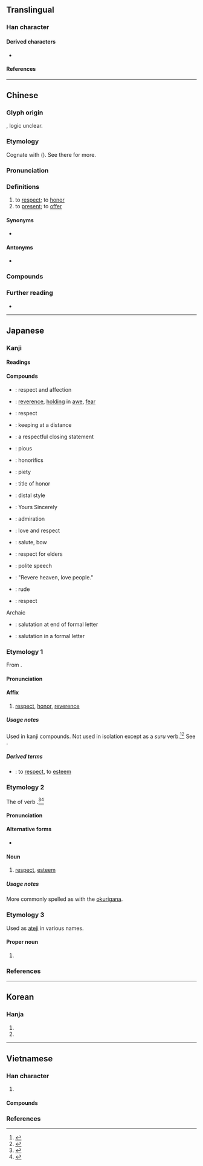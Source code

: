 {{also|茍}}
{{character info}}
{{character info|0x2F8C9}}
==Translingual==

===Han character===
{{Han char|rn=66|rad=攴|as=09|asmj+=08|sn=13|snmj+=12|four=48640|canj=TROK|ids=⿰苟攵(GJKV),⿰茍攵(HT)}}

====Derived characters====
* {{l|mul|[[警]], [[驚]], [[擎]], [[憼]], [[擏]], [[儆]], [[㯳]], [[璥]], [[曔]], [[檠]], [[蟼]], [[㢣]], [[䜘]], [[𠧂]], [[𢢩]], [[𤀂]], [[𫱻]], [[𢐧]], [[𩼃]], [[𫄿]]}}

====References====
{{Han ref|kx=0473.350|dkj=13285|dj=0826.170|hdz=21466.020|uh=656C}}
{{Han ref|uh=2F8C9}}

----

==Chinese==
{{zh-forms}}

===Glyph origin===
{{Han etym}}
{{Han compound|茍|攵|ls=ic}}, logic unclear.

===Etymology===
Cognate with {{och-l|驚|to be afraid; to scare}} ({{zh-ref|Schuessler, 2007}}). See there for more.

===Pronunciation===
{{zh-pron
|m=jìng
|m-s=
|c=ging3
|c-t=
|g=
|h=pfs=kin
|j=
|mb=ge̿ng
|md=géng 
|mn=kèng
|mn-t=gêng3
|w=
|x=
|mc=y
|oc=y
|ma=
|cat=n,adv,v
}}

===Definitions===
{{zh-hanzi}}

# to [[respect]]; to [[honor]]
# to [[present]]; to [[offer]] {{n-g|([[alcohol]], [[food]], [[cigarettes]], [[tea]], etc.)}}

====Synonyms====
* {{zh-l|尊}}

====Antonyms====
* {{zh-l|鄙|to scorn}}

===Compounds===
{{zh-der|不敬|孝敬|恭敬|慎始敬終|恭恭敬敬|忠敬|忒敬思|彌敬|廝敬廝愛|屈尊敬賢|尊敬|最敬禮|奩敬|奠敬|主敬存誠|大不敬|回敬|廝抬廝敬|崇敬|可敬|失敬|敬老恤貧|敬慕|敬請|敬陪末坐|敬謹|敬奉|敬重|敬佩|敬老尊賢|敬賢禮士|敬小慎微|敬賢|敬祝|敬神|敬老院|敬謝不敏|敬心|潔敬|相敬如賓|敬業樂群|敬同|畢恭畢敬|敬酒|敬上愛下|敬亭山|敬身|敬天愛民|敬懇者|欽敬|敬辭|敬事房|程敬|敬老節|敬稟者|敬懼|敬禮|敬業|敬服|敬事不暇|敬若神明|敬啟者|梁敬帝|敬老慈幼|敬稱|敬頌|敬諾|用代楮敬|敬悉|敬畏|敬姜猶績|敬愛|無以為敬|炭敬|敬上|敬業精神|敬慎|敬虔主義|敬謝|敬詞|楮敬|敬授人時|憐貧敬老|敬陪末座|敬之|敬思|敬而遠之|敬老憐貧|敬時愛日|敬意|敬事|敬仰|敬肅者|贄敬|肅然起敬|虔敬|茶敬|誠敬|輕財敬士|節敬|誠心敬意|菲敬|起敬|脩敬|致敬|莊敬自強|至敬無文|敬信|莊敬}}

===Further reading===
* {{thcwd|9524}}

----

==Japanese==

===Kanji===
{{ja-kanji|grade=6|rs=攴09}}

====Readings====
{{ja-readings
|goon=きょう<きやう
|kanon=けい
|kun=うやま-う
|nanori=け, たか, たかし, たけ, とし, のり, ひろ, ゆき, よし
}}

====Compounds====
{{der-top|Compounds}}
* {{ja-r|敬%愛|けい%あい}}: respect and affection
* {{ja-r|敬%畏|けい%い}}: [[reverence]], [[holding]] in [[awe]], [[fear]]
* {{ja-r|敬%意|けい%い}}: respect
* {{ja-r|敬%遠|けい%えん}}: keeping at a distance
* {{ja-r|敬%具|けい%ぐ}}: a respectful closing statement
* {{ja-r|敬%虔|けい%けん}}: pious
* {{ja-r|敬%語|けい%ご}}: honorifics
* {{ja-r|敬%神|けい%しん}}: piety
* {{ja-r|敬%称|けい%しょう}}: title of honor
* {{ja-r|敬%体|けい%たい}}: distal style
{{der-mid}}
* {{ja-r|敬%白|けい%はく}}: Yours Sincerely
* {{ja-r|敬%服|けい%ふく}}: admiration
* {{ja-r|敬%慕|けい%ぼ}}: love and respect
* {{ja-r|敬%礼|けい%れい}}: salute, bow
* {{ja-r|敬%老|けい%ろう}}: respect for elders
* {{ja-r|敬%譲%語|けい%じょう%ご}}: polite speech
* {{ja-r|敬%天 愛%人|けい%てん あい%じん}}: "Revere heaven, love people."
* {{ja-r|失%敬|しっ%けい}}: rude
* {{ja-r|尊%敬|そん%けい}}: respect
Archaic
* {{ja-r|敬%啓|けい%けい}}: salutation at end of formal letter
* {{ja-r|敬%呈|けい%てい}}: salutation in a formal letter
{{der-bottom}}

===Etymology 1===
{{ja-kanjitab|yomi=o|けい}}
From {{bor|ja|ltc|-|sort=けい}} {{m|zh|敬|tr=kjæng<sup>H</sup>||respectful}}.

====Pronunciation====
{{ja-pron|yomi=kanon|けい}}

====Affix====
{{ja-pos|affix|けい}}

# [[respect]], [[honor]], [[reverence]]

=====Usage notes=====
Used in kanji compounds. Not used in isolation except as a ''suru'' verb.<ref name="KDJ">{{R:Kokugo Dai Jiten}}</ref><ref name="DJR">{{R:Daijirin}}</ref> See {{ja-l|敬する}}.

=====Derived terms=====
* {{ja-r|敬する|けい する}}: to [[respect]], to [[esteem]]

===Etymology 2===
{{ja-kanjitab|yomi=k|うやまい}}
The {{m|ja|連用形|tr=ren'yōkei||continuative or stem form}} of verb {{m|ja|敬う|tr=uyamau||to respect, to esteem}}.<ref name="KDJ">{{R:Kokugo Dai Jiten}}</ref><ref name="DJR">{{R:Daijirin}}</ref>

====Pronunciation====
{{ja-pron|yomi=k|うやまい}}

====Alternative forms====
* {{ja-r|敬い|うやまい}}

====Noun====
{{ja-noun|うやまい}}

# [[respect]], [[esteem]]

=====Usage notes=====
More commonly spelled as {{ja-l|敬い}} with the [[okurigana]].

===Etymology 3===
Used as [[ateji]] in various names.

====Proper noun====
{{ja-pos|たかし|proper}}

# {{given name|ja|sort=たかし|male}}

===References===
<references/>

----

==Korean==

===Hanja===
{{ko-hanja|[[공경하다|공경할]]|경}}

# {{hanja form of|경|[[respect]], [[honor]]}}
# {{hanja form of|경|[[respectfully]]}}

----

==Vietnamese==

===Han character===
{{vi-readings|rs=攴09
|hanviet=kính-tdcndg;tdcntd;gdhn;bonet
|phienthiet=居慶 cư khánh
|nom=kính-tdcndg;tdcntd;bonet;genibrel, kỉnh-tdcntd, kinh-taberd
}}

# {{han tu form of|kính|to [[respect]]}}

====Compounds====
{{der3|vi
|{{vi-l|恭敬|cung kính}}
|{{vi-l|敬重|kính trọng}}
}}

===References===
<references/>